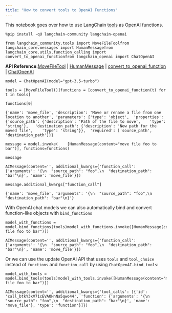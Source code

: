 ```yaml
---
title: "How to convert tools to OpenAI Functions"
---
```


This notebook goes over how to use LangChain [tools](/oss/concepts/tools) as OpenAI functions.

```
%pip install -qU langchain-community langchain-openai
```

```
from langchain_community.tools import MoveFileToolfrom langchain_core.messages import HumanMessagefrom langchain_core.utils.function_calling import convert_to_openai_functionfrom langchain_openai import ChatOpenAI
```

**API Reference:**[MoveFileTool](https://python.langchain.com/api_reference/community/tools/langchain_community.tools.file_management.move.MoveFileTool.html) | [HumanMessage](https://python.langchain.com/api_reference/core/messages/langchain_core.messages.human.HumanMessage.html) | [convert\_to\_openai\_function](https://python.langchain.com/api_reference/core/utils/langchain_core.utils.function_calling.convert_to_openai_function.html) | [ChatOpenAI](https://python.langchain.com/api_reference/openai/chat_models/langchain_openai.chat_models.base.ChatOpenAI.html)

```
model = ChatOpenAI(model="gpt-3.5-turbo")
```

```
tools = [MoveFileTool()]functions = [convert_to_openai_function(t) for t in tools]
```

```
functions[0]
```

```
{'name': 'move_file', 'description': 'Move or rename a file from one location to another', 'parameters': {'type': 'object',  'properties': {'source_path': {'description': 'Path of the file to move',    'type': 'string'},   'destination_path': {'description': 'New path for the moved file',    'type': 'string'}},  'required': ['source_path', 'destination_path']}}
```

```
message = model.invoke(    [HumanMessage(content="move file foo to bar")], functions=functions)
```

```
message
```

```
AIMessage(content='', additional_kwargs={'function_call': {'arguments': '{\n  "source_path": "foo",\n  "destination_path": "bar"\n}', 'name': 'move_file'}})
```

```
message.additional_kwargs["function_call"]
```

```
{'name': 'move_file', 'arguments': '{\n  "source_path": "foo",\n  "destination_path": "bar"\n}'}
```

With OpenAI chat models we can also automatically bind and convert function-like objects with `bind_functions`

```
model_with_functions = model.bind_functions(tools)model_with_functions.invoke([HumanMessage(content="move file foo to bar")])
```

```
AIMessage(content='', additional_kwargs={'function_call': {'arguments': '{\n  "source_path": "foo",\n  "destination_path": "bar"\n}', 'name': 'move_file'}})
```

Or we can use the update OpenAI API that uses `tools` and `tool_choice` instead of `functions` and `function_call` by using `ChatOpenAI.bind_tools`:

```
model_with_tools = model.bind_tools(tools)model_with_tools.invoke([HumanMessage(content="move file foo to bar")])
```

```
AIMessage(content='', additional_kwargs={'tool_calls': [{'id': 'call_btkY3xV71cEVAOHnNa5qwo44', 'function': {'arguments': '{\n  "source_path": "foo",\n  "destination_path": "bar"\n}', 'name': 'move_file'}, 'type': 'function'}]})
```
